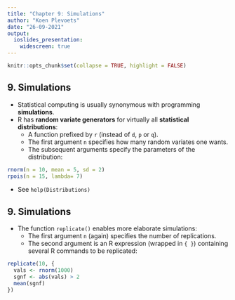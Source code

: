 ---
title: "Chapter 9: Simulations"
author: "Koen Plevoets"
date: "26-09-2021"
output: 
  ioslides_presentation:
    widescreen: true
---

```{r setup, include=FALSE}
knitr::opts_chunk$set(collapse = TRUE, highlight = FALSE)
```

## 9. Simulations

- Statistical computing is usually synonymous with programming **simulations**.
- R has **random variate generators** for virtually all **statistical distributions**:
  - A function prefixed by `r` (instead of `d`, `p` or `q`).
  - The first argument `n` specifies how many random variates one wants.
  - The subsequent arguments specify the parameters of the distribution:

```{r exampleRandom}
rnorm(n = 10, mean = 5, sd = 2)
rpois(n = 15, lambda= 7)
```

- See `help(Distributions)`

## 9. Simulations

- The function `replicate()` enables more elaborate simulations:
  - The first argument `n` (again) specifies the number of replications.
  - The second argument is an R expression (wrapped in `{ }`) containing several R commands to be replicated:

```{r exampleReplicate}
replicate(10, {
  vals <- rnorm(1000)
  sgnf <- abs(vals) > 2
  mean(sgnf)
})
```
